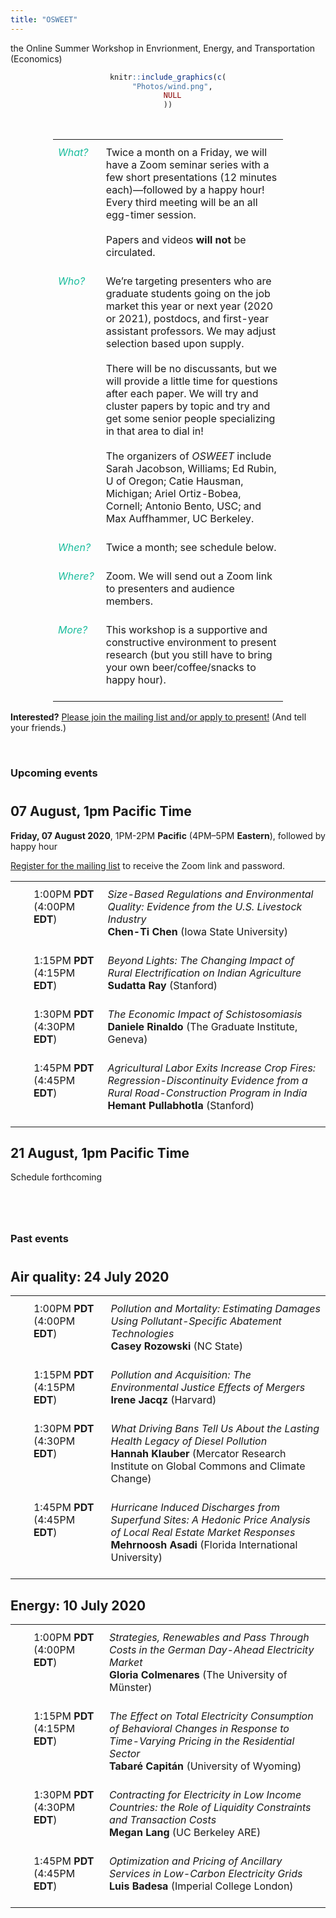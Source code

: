 ```yaml
---
title: "OSWEET"
---
```


the Online Summer Workshop in Envrionment, Energy, and Transportation (Economics)

<center>
```r
knitr::include_graphics(c(
  "Photos/wind.png",
  NULL
))
```
</center>

<br>

<center>
<p>
  <table style="width:73%">
    <tr>
      <th> </th>
      <th> </th>
    </tr>
    <tr valign="top">
      <td>
        <font color="#18BC9C"><i>What?</i></font> &nbsp; &nbsp;
      </td>
      <td>
        Twice a month on a Friday, we will have a Zoom seminar series with a few short presentations (12 minutes each)—followed by a happy hour! Every third meeting will be an all egg-timer session. <br><br> 
        Papers and videos **will not** be circulated. <br><br>
      </td>
    </tr>
    <tr valign="top">
      <td>
        <font color="#18BC9C"><i>Who?</i></font> &nbsp; &nbsp;
      </td>
      <td>
        We're targeting presenters who are graduate students going on the job market this year or next year (2020 or 2021), postdocs, and first-year assistant professors. We may adjust selection based upon supply. <br><br> 
        There will be no discussants, but we will provide a little time for questions after each paper. We will try and cluster papers by topic and try and get some senior people specializing in that area to dial in! <br><br>
        The organizers of *OSWEET* include <a href="https://econ.williams.edu/profile/saj2/" style="text-decoration: none">Sarah Jacobson</a>, Williams; <a href="htts://edrub.in" style="text-decoration:none">Ed Rubin</a>, U of Oregon; <a href="http://www-personal.umich.edu/~chausman/" style="text-decoration:none">Catie Hausman</a>, Michigan; <a href="https://dyson.cornell.edu/faculty-research/faculty/ao332/" style="text-decoration:none">Ariel Ortiz-Bobea</a>, Cornell; <a href="https://priceschool.usc.edu/people/antonio-m-bento/" style="text-decoration:none">Antonio Bento</a>, USC; and <a href="https://www.auffhammer.com/" style="text-decoration:none">Max Auffhammer</a>, UC Berkeley. <br><br>
      </td>
    </tr>
    <tr valign="top">
      <td>
        <font color="#18BC9C"><i>When?</i></font> &nbsp; &nbsp;
      </td>
      <td>
        Twice a month; see schedule below. <br><br>
      </td>
    </tr>
    <tr valign="top">
      <td>
        <font color="#18BC9C"><i>Where?</i></font> &nbsp; &nbsp; &nbsp; &nbsp;
      </td>
      <td>
        Zoom. We will send out a Zoom link to presenters and audience members. <br><br>
      </td>
    </tr>
    <tr valign="top">
      <td>
        <font color="#18BC9C"><i>More?</i></font> &nbsp; &nbsp; &nbsp; &nbsp;
      </td>
      <td>
        This workshop is a supportive and constructive environment to present research (but you still have to bring your own beer/coffee/snacks to happy hour). <br><br>
      </td>
    </tr>
  </table>
</p>
</center>

**Interested?** [Please join the mailing list and/or apply to present!](https://edrubin.typeform.com/to/OHUAyi) (And tell your friends.)

<br>

### Upcoming events

# {.tabset .tabset-fade}

## 07 August, 1pm Pacific Time

<p>
  <b>Friday, 07 August 2020</b>, 1PM-2PM <b>Pacific</b> (4PM–5PM <b>Eastern</b>), followed by happy hour
</p>

<p>
  [Register for the mailing list](https://edrubin.typeform.com/to/OHUAyi) to receive the Zoom link and password.
</p>

<p>
  <table style="width:100%">
    <tr>
      <th> </th>
      <th> </th>
    </tr>
    <!-- Talk 1 -->
    <tr valign="top">
      <td>&nbsp;&nbsp;&nbsp;</td>
      <td>1:00PM <b>PDT</b> (4:00PM <b>EDT</b>)</td>
      <td>
        <i>Size-Based Regulations and Environmental Quality: Evidence from the U.S. Livestock Industry</i>
        <br><b>Chen-Ti Chen</b> (Iowa State University)
        <br><br>
      </td>
    </tr>
    <!-- Talk 2 -->
    <tr valign="top">
      <td></td>
      <td>1:15PM <b>PDT</b> (4:15PM <b>EDT</b>)</td>
      <td>
        <i>Beyond Lights: The Changing Impact of Rural Electrification on Indian Agriculture</i>
        <br><b>Sudatta Ray</b> (Stanford)
        <br><br>
      </td>
    </tr>
    <!-- Talk 3 -->
    <tr valign="top">
      <td></td>
      <td>1:30PM <b>PDT</b> (4:30PM <b>EDT</b>)</td>
      <td>
        <i>The Economic Impact of Schistosomiasis</i>
        <br><b>Daniele Rinaldo</b> (The Graduate Institute, Geneva)
        <br><br>
      </td>
    </tr>
    <!-- Talk 4 -->
    <tr valign="top">
      <td></td>
      <td>1:45PM <b>PDT</b> (4:45PM <b>EDT</b>)</td>
      <td>
        <i>Agricultural Labor Exits Increase Crop Fires: Regression-Discontinuity Evidence from a Rural Road-Construction Program in India</i>
        <br><b>Hemant Pullabhotla</b> (Stanford)
        <br><br>
      </td>
    </tr>
  </table>
</p>

## 21 August, 1pm Pacific Time

Schedule forthcoming

#

<br>

### Past events

# {.tabset .tabset-fade}

## **Air quality:** 24 July 2020

<p>
  <table style="width:100%">
    <tr>
      <th> </th>
      <th> </th>
    </tr>
    <!-- Talk 1 -->
    <tr valign="top">
      <td>&nbsp;&nbsp;&nbsp;</td>
      <td>1:00PM <b>PDT</b> (4:00PM <b>EDT</b>)</td>
      <td>
        <i>Pollution and Mortality: Estimating Damages Using Pollutant-Specific Abatement Technologies</i>
        <br><b>Casey Rozowski</b> (NC State)
        <br><br>
      </td>
    </tr>
    <!-- Talk 2 -->
    <tr valign="top">
      <td></td>
      <td>1:15PM <b>PDT</b> (4:15PM <b>EDT</b>)</td>
      <td>
        <i>Pollution and Acquisition: The Environmental Justice Effects of Mergers</i>
        <br><b>Irene Jacqz</b> (Harvard)
        <br><br>
      </td>
    </tr>
    <!-- Talk 3 -->
    <tr valign="top">
      <td></td>
      <td>1:30PM <b>PDT</b> (4:30PM <b>EDT</b>)</td>
      <td>
        <i>What Driving Bans Tell Us About the Lasting Health Legacy of Diesel Pollution</i>
        <br><b>Hannah Klauber</b> (Mercator Research Institute on Global Commons and Climate Change)
        <br><br>
      </td>
    </tr>
    <!-- Talk 4 -->
    <tr valign="top">
      <td></td>
      <td>1:45PM <b>PDT</b> (4:45PM <b>EDT</b>)</td>
      <td>
        <i>Hurricane Induced Discharges from Superfund Sites: A Hedonic Price Analysis of Local Real Estate Market Responses</i>
        <br><b>Mehrnoosh Asadi</b> (Florida International University)
        <br><br>
      </td>
    </tr>
  </table>
</p>

## **Energy:** 10 July 2020

<p>
  <table style="width:100%">
    <tr>
      <th> </th>
      <th> </th>
    </tr>
    <!-- Talk 1 -->
    <tr valign="top">
      <td>&nbsp;&nbsp;&nbsp;</td>
      <td>1:00PM <b>PDT</b> (4:00PM <b>EDT</b>)</td>
      <td>
        <i>Strategies, Renewables and Pass Through Costs in the German Day-Ahead  Electricity Market</i>
        <br><b>Gloria Colmenares</b> (The University of Münster)
        <br><br>
      </td>
    </tr>
    <!-- Talk 2 -->
    <tr valign="top">
      <td></td>
      <td>1:15PM <b>PDT</b> (4:15PM <b>EDT</b>)</td>
      <td>
        <i>The Effect on Total Electricity Consumption of Behavioral Changes in Response to Time-Varying Pricing in the Residential Sector</i>
        <br><b>Tabaré Capitán</b> (University of Wyoming)
        <br><br>
      </td>
    </tr>
    <!-- Talk 3 -->
    <tr valign="top">
      <td></td>
      <td>1:30PM <b>PDT</b> (4:30PM <b>EDT</b>)</td>
      <td>
        <i>Contracting for Electricity in Low Income Countries: the Role of Liquidity Constraints and Transaction Costs</i>
        <br><b>Megan Lang</b> (UC Berkeley ARE)
        <br><br>
      </td>
    </tr>
    <!-- Talk 4 -->
    <tr valign="top">
      <td></td>
      <td>1:45PM <b>PDT</b> (4:45PM <b>EDT</b>)</td>
      <td>
        <i>Optimization and Pricing of Ancillary Services in Low-Carbon Electricity Grids</i>
        <br><b>Luis Badesa</b> (Imperial College London)
        <br><br>
      </td>
    </tr>
  </table>
</p>

